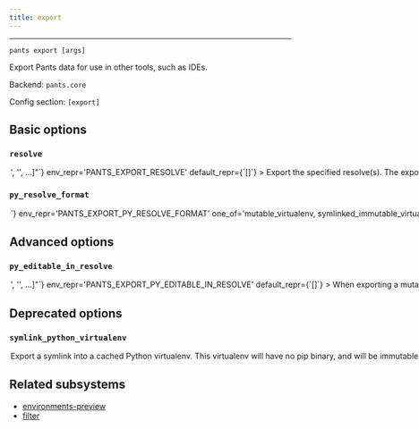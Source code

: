 ```yaml
---
title: export
---
```



---

```
pants export [args]
```

Export Pants data for use in other tools, such as IDEs.

Backend: <span className="color--primary">`pants.core`</span>

Config section: <span className="color--primary">`[export]`</span>

<span className={styles.options}>

## Basic options

### `resolve`

<Option
  cli_repr={`--export-resolve="['<str>', '<str>', ...]"`}
  env_repr='PANTS_EXPORT_RESOLVE'
  default_repr={`[]`}
>

Export the specified resolve(s). The export format is backend-specific, e.g., Python resolves are exported as virtualenvs.

</Option>

### `py_resolve_format`

<Option
  cli_repr={`--export-py-resolve-format=<PythonResolveExportFormat>`}
  env_repr='PANTS_EXPORT_PY_RESOLVE_FORMAT'
  one_of='mutable_virtualenv, symlinked_immutable_virtualenv'
  default_repr={`mutable_virtualenv`}
>

Export Python resolves using this format. Options are:

- `mutable_virtualenv`: Export a standalone mutable virtualenv that you can

```
further modify.
```

- `symlinked_immutable_virtualenv`: Export a symlink into a cached Python virtualenv.

```
This virtualenv will have no pip binary, and will be immutable. Any attempt to
modify it will corrupt the cache! It may, however, take significantly less time
to export than a standalone, mutable virtualenv.
```

</Option>

## Advanced options

### `py_editable_in_resolve`

<Option
  cli_repr={`--export-py-editable-in-resolve="['<str>', '<str>', ...]"`}
  env_repr='PANTS_EXPORT_PY_EDITABLE_IN_RESOLVE'
  default_repr={`[]`}
>

When exporting a mutable virtualenv for a resolve, do PEP-660 editable installs of all &#x27;python_distribution&#x27; targets that own code in the exported resolve.

If a resolve name is not in this list, &#x27;python_distribution&#x27; targets will not be installed in the virtualenv. This defaults to an empty list for backwards compatibility and to prevent unnecessary work to generate and install the PEP-660 editable wheels.

This only applies when &#x27;[python].enable_resolves&#x27; is true and when exporting a &#x27;mutable_virtualenv&#x27; (&#x27;symlinked_immutable_virtualenv&#x27; exports are not &quot;full&quot; virtualenvs because they must not be edited, and do not include &#x27;pip&#x27;).

NOTE: If you are using legacy exports (not using the &#x27;--resolve&#x27; option), then this option has no effect. Legacy exports will not include any editable installs.

</Option>

## Deprecated options

### `symlink_python_virtualenv`

<Option
  cli_repr={`--[no-]export-symlink-python-virtualenv`}
  env_repr='PANTS_EXPORT_SYMLINK_PYTHON_VIRTUALENV'
  default_repr={`False`}
  removal_version='2.20.0.dev0'
  removal_hint={'Set the `[export].py_resolve_format` option to \'symlinked_immutable_virtualenv\''}
>

Export a symlink into a cached Python virtualenv. This virtualenv will have no pip binary, and will be immutable. Any attempt to modify it will corrupt the cache! It may, however, take significantly less time to export than a standalone, mutable virtualenv will.

</Option>

## Related subsystems

- [environments-preview](../subsystems/environments-preview.mdx)
- [filter](../subsystems/filter.mdx)

</span>
